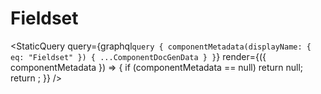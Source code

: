 
# Fieldset

<StaticQuery
  query={graphql`query {
    componentMetadata(displayName: { eq: "Fieldset" }) { ...ComponentDocGenData }
  }`}
  render={({ componentMetadata }) => {
    if (componentMetadata == null) return null;
    return <PropsTable propMetaData={componentMetadata.props} />;
  }}
/>
